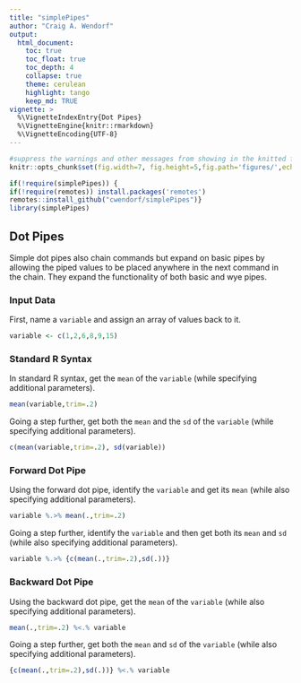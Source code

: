 ```yaml
---
title: "simplePipes"
author: "Craig A. Wendorf"
output:
  html_document:
    toc: true
    toc_float: true
    toc_depth: 4
    collapse: true
    theme: cerulean
    highlight: tango
    keep_md: TRUE
vignette: >
  %\VignetteIndexEntry{Dot Pipes}
  %\VignetteEngine{knitr::rmarkdown}
  %\VignetteEncoding{UTF-8}
---
```


```r
#suppress the warnings and other messages from showing in the knitted file.
knitr::opts_chunk$set(fig.width=7, fig.height=5,fig.path='figures/',echo=TRUE,warning=FALSE,message=FALSE)
```

```r
if(!require(simplePipes)) {
if(!require(remotes)) install.packages('remotes')
remotes::install_github("cwendorf/simplePipes")}
library(simplePipes)
```

## Dot Pipes

Simple dot pipes also chain commands but expand on basic pipes by allowing the piped values to be placed anywhere in the next command in the chain. They expand the functionality of both basic and wye pipes.

### Input Data

First, name a `variable` and assign an array of values back to it.

```r
variable <- c(1,2,6,8,9,15)
```

### Standard R Syntax

In standard R syntax, get the `mean` of the `variable` (while specifying additional parameters).

```r
mean(variable,trim=.2)
```

Going a step further, get both the `mean` and the `sd` of the `variable` (while specifying additional parameters).

```r
c(mean(variable,trim=.2), sd(variable))
```

### Forward Dot Pipe

Using the forward dot pipe, identify the `variable` and get its `mean` (while also specifying additional parameters).

```r
variable %.>% mean(.,trim=.2)
```

Going a step further, identify the `variable` and then get both its `mean` and `sd` (while also specifying additional parameters).

```r
variable %.>% {c(mean(.,trim=.2),sd(.))}
```

### Backward Dot Pipe

Using the backward dot pipe, get the `mean`  of the `variable` (while also specifying additional parameters).

```r
mean(.,trim=.2) %<.% variable
```

Going a step further, get both the `mean` and `sd` of the `variable` (while also specifying additional parameters).

```r
{c(mean(.,trim=.2),sd(.))} %<.% variable
```
